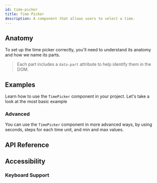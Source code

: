 ```yaml
---
id: time-picker
title: Time Picker
description: A component that allows users to select a time.
---
```


<ComponentPreview id="TimePicker" />

## Anatomy

To set up the time picker correctly, you'll need to understand its anatomy and how we name its
parts.

> Each part includes a `data-part` attribute to help identify them in the DOM.

<Anatomy id="time-picker" />

## Examples

Learn how to use the `TimePicker` component in your project. Let's take a look at the most basic
example

<Example id="basic" />

### Advanced

You can use the `TimePicker` component in more advanced ways, by using seconds, steps for each time unit, and min and max values.

<Example id="advanced" />

## API Reference

<ComponentTypes id="time-picker" />

## Accessibility

### Keyboard Support

<KeyBindingsTable id="time-picker" />
